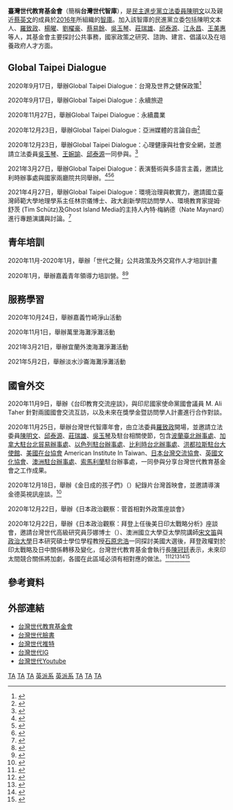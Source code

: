 {{Advert|time=2022-03-09T22:00:04+00:00}}
{{Infobox Non-profit
| Non-profit_name = 台灣世代教育基金會<br><small>Taiwan  NEXTGEN FOUNDATION</small>
| abbreviation=NextGen
| Non-profit_type = [[非營利組織|非營利組織]]
| founded_date = 2016年6月15日
| founder = [[陳明文|陳明文]]
| 核准立案字號           = 1030080370 
| location = {{ROC-TW}}<br>[[臺北市|臺北市]][[萬華區|萬華區]][[忠孝西路_(臺北市)|忠孝西路二段]]30號
| key_people =  董事長：[[陳明文|陳明文]]<br>執行長：[[陳冠廷_(政治人物)|陳冠廷]]<br>
| area_served = [[中華民國|中華民國]]
| focus = 新台灣、​熱情集結新世代、我們站在一起、致我們肩起國家的未來
| method = 
| revenue = 捐款
| num_employees = 
| Non-profit_slogan = 
| homepage = [https://www.taiwannextgenfoundation.org/ 台灣世代教育基金會]
}}
{{Infobox political party
 |name          = 泛英系<br><small>英派、蘇嘉全系統、黃承國系統</small>
 |colorcode     = #88C8AB
 |abbreviation  = NextGen
 |think_tank    = 台灣世代教育基金會
 |seats1_title  = 票選中常委
 |seats1        = {{Infobox political party/seats|2|10|hex=#88c8ab}}<ref>{{cite news|author=丘采薇|url=https://udn.com/news/story/6656/4713986?from=udn-relatednews_ch2|title=民進黨中常委出爐維持派系平衡 康裕成當選中評會主委|publisher=[[聯合報|聯合報]]|date=2020-07-19|access-date=2020-07-19|archive-date=2020-07-19|archive-url=https://web.archive.org/web/20200719165311/https://udn.com/news/story/6656/4713986?from=udn-relatednews_ch2|dead-url=no}}</ref>
 |seats2_title  = 票選中執委
 |seats2        = {{Infobox political party/seats|6|30|hex=#88c8ab}}<ref>{{cite news|url=https://udn.com/news/story/6656/4713968?from=udn-relatednews_ch2|title=民進黨中執委改選 泛新潮流是最大贏家|publisher=[[中央社|中央社]]|date=2020-07-19|access-date=2020-07-19|archive-date=2020-07-19|archive-url=https://web.archive.org/web/20200719172645/https://udn.com/news/story/6656/4713968?from=udn-relatednews_ch2|dead-url=no}}</ref>
 |seats3_title  = 中評委
 |seats3        = {{Infobox political party/seats|2|11|hex=#88c8ab}}<ref>{{cite news|author=林敬殷|url=https://udn.com/news/story/6656/4713953?from=udn-referralnews_ch2artbottom|title=中評委選舉出爐！新蘇連拿下過半六席 主委尚在協調|publisher=[[聯合報|聯合報]]|date=2020-07-19|access-date=2020-07-19|archive-date=2020-07-19|archive-url=https://web.archive.org/web/20200719171144/https://udn.com/news/story/6656/4713953?from=udn-referralnews_ch2artbottom|dead-url=no}}</ref>
|position=[[中間派|中間]]|ideology=[[進步主義|進步主義]]<br>[[自由主義|自由主義]]<br>[[台灣獨立|台灣獨立]]<br/>[[台灣民族主義|台灣民族主義]]<br>[[台灣本土化運動|台灣本土主義]]}}
'''臺灣世代教育基金會'''（簡稱'''台灣世代智庫'''），是[[民主進步黨|民主進步黨]][[立法委員|立法委員]][[陳明文|陳明文]]以及親近[[蔡英文|蔡英文]]的成員於[[2016年|2016年]]所組織的[[智庫|智庫]]。加入該智庫的民進黨立委包括陳明文本人、[[羅致政|羅致政]]、[[楊曜|楊曜]]、[[劉櫂豪|劉櫂豪]]、[[蔡易餘|蔡易餘]]、[[吳玉琴|吳玉琴]]、[[莊瑞雄|莊瑞雄]]、[[邱泰源|邱泰源]]、[[江永昌|江永昌]]、[[王美惠|王美惠]]等人，其基金會主要探討公共事務，國家政策之研究、諮詢、建言、倡議以及在培養政府人才方面。

== Global Taipei Dialogue ==

2020年9月17日，舉辦Global Taipei Dialogue：台灣及世界之健保政策<ref>{{cite web |author1=台灣世代教育基金會 |title=台灣及世界之健保政策論壇 |url=https://www.facebook.com/TaiwanNextGen/posts/2751190375158260}}</ref>

2020年9月17日，舉辦Global Taipei Dialogue：永續旅遊

2020年11月27日，舉辦Global Taipei Dialogue：永續農業

2020年12月23日，舉辦Global Taipei Dialogue：亞洲媒體的言論自由<ref>{{cite news |author1=中央廣播電台 |title=愈來愈多國際媒體進駐台灣 無國界記者組織：這是一個友善自由空間 |url=https://www.rti.org.tw/news/view/id/2087486 |accessdate=2020-12-29 |archive-date=2021-01-27 |archive-url=https://web.archive.org/web/20210127090625/https://www.rti.org.tw/news/view/id/2087486 |dead-url=no }}</ref>

2020年12月23日，舉辦Global Taipei Dialogue：心理健康與社會安全網，並邀請立法委員[[吳玉琴|吳玉琴]]、[[王婉諭|王婉諭]]、[[邱泰源|邱泰源]]一同參與。<ref>{{cite news |author1=RTI |title=不是跟你不一樣就該被歧視 社福立委、NGO站出來呼籲社會撕標籤去烙印 |url=https://www.rti.org.tw/news/view/id/2090415 |accessdate=2021-02-02 |archive-date=2021-02-04 |archive-url=https://web.archive.org/web/20210204191105/https://www.rti.org.tw/news/view/id/2090415 |dead-url=no }}</ref>

2021年3月27日，舉辦Global Taipei Dialogue：表演藝術與多語言主義，邀請比利時辦事處與國家兩廳院共同舉辦。<ref>{{cite news |author1=RTI |title=邁向2030雙語國家 比利時駐台副處長：比國3官方語言經驗 可為台灣參考 |url=https://www.rti.org.tw/news/view/id/2095405 |agency=中央廣播電台 |accessdate=2021-04-06 |archive-date=2021-05-05 |archive-url=https://web.archive.org/web/20210505165947/https://www.rti.org.tw/news/view/id/2095405 |dead-url=no }}</ref><ref>{{cite news |author1=彭琬馨 |title=台灣推2030國家雙語政策 比利時副處長：應擁抱自己的多元性 |url=https://news.ltn.com.tw/news/life/breakingnews/3481054 |agency=自由時報 |accessdate=2021-04-06 |archive-date=2021-05-04 |archive-url=https://web.archive.org/web/20210504101051/https://news.ltn.com.tw/news/life/breakingnews/3481054 |dead-url=no }}</ref><ref>{{cite news |author1=趙宥寧 |title=雙語國家只要懂語言？ 台灣世代智庫探討藝術軟實力 |url=https://udn.com/news/story/7266/5348177 |agency=聯合報 |accessdate=2021-04-06 |archive-date=2021-05-06 |archive-url=https://web.archive.org/web/20210506045559/https://udn.com/news/story/7266/5348177 |dead-url=no }}</ref>

2021年4月27日，舉辦Global Taipei Dialogue：環境治理與軟實力，邀請國立臺灣師範大學地理學系主任林宗儀博士、政大創新學院訪問學人、環境教育家提姆·舒茨 (Tim Schütz)及Ghost Island Media的主持人內特·梅納德（Nate Maynard）進行專題演講與討論。<ref>{{cite news |author1=RTI |title=台灣世代全球台北論壇　探討環境治理與軟實力 |url=https://www.rti.org.tw/news/view/id/2098323 |agency=中央廣播電台 |accessdate=2021-05-03 |archive-date=2021-05-03 |archive-url=https://web.archive.org/web/20210503045916/https://www.rti.org.tw/news/view/id/2098323 |dead-url=no }}</ref>

== 青年培訓 ==
2020年11月-2020年1月，舉辦「世代之聲」公共政策及外交寫作人才培訓計畫

2020年1月，舉辦嘉義青年領導力培訓營。<ref>{{cite news |author1=莊祖銘 |title=台灣世代智庫營隊 培育青年領袖深入地方 |url=https://udn.com/news/story/7326/5200084 |agency=UDN |accessdate=2021-02-02 |archive-date=2021-02-06 |archive-url=https://web.archive.org/web/20210206082638/https://udn.com/news/story/7326/5200084 |dead-url=no }}</ref><ref>{{cite news |author1=RTI |title=台灣的孩子比想像的更優秀！台灣世代智庫培育青年領袖 驚訝新生代素質 |url=https://www.rti.org.tw/news/view/id/2089955 |accessdate=2021-02-02 |archive-date=2021-02-03 |archive-url=https://web.archive.org/web/20210203204558/https://www.rti.org.tw/news/view/id/2089955 |dead-url=no }}</ref>

== 服務學習 ==
2020年10月24日，舉辦嘉義竹崎淨山活動

2020年11月1日，舉辦萬里海灘淨灘活動

2021年3月21日，舉辦宜蘭外澳海灘淨灘活動

2021年5月2日，舉辦淡水沙崙海灘淨灘活動

== 國會外交 ==

2020年11月9日，舉辦《台印教育交流座談》，與印尼國家使命黨國會議員 M. Ali Taher 針對兩國國會交流互訪，以及未來在獎學金暨訪問學人計畫進行合作對談。

2020年11月25日，舉辦台灣世代智庫年會，由立法委員[[羅致政|羅致政]]開場，並邀請立法委員[[陳明文|陳明文]]、[[邱泰源|邱泰源]]、[[莊瑞雄|莊瑞雄]]、[[吳玉琴|吳玉琴]]及駐台相關使節，包含[[波蘭臺北辦事處|波蘭臺北辦事處]]、[[加拿大駐台北貿易辦事處|加拿大駐台北貿易辦事處]]、[[以色列駐台辦事處|以色列駐台辦事處]]、[[比利時台北辦事處|比利時台北辦事處]]、[[洪都拉斯駐台大使館|洪都拉斯駐台大使館]]、[[美國在台協會|美國在台協會]] American Institute In Taiwan、[[日本台灣交流協會|日本台灣交流協會]]、[[英國文化協會|英國文化協會]]、[[澳洲駐台辦事處|澳洲駐台辦事處]]、[[索馬利蘭|索馬利蘭]]駐台辦事處，一同參與分享台灣世代教育基金會之工作成果。

2020年12月18日，舉辦《金日成的孩子們》（{{Lang-en|KIM IL SUNG’s Children}}）紀錄片台灣首映會，並邀請導演金德英視訊座談。<ref>{{cite news |author1=中央廣播電台 |title=重拾歷史碎片 韓片追溯送往波蘭的北韓孤兒 |url=https://www.rti.org.tw/news/view/id/427348 |accessdate=2020-12-29 |archive-date=2021-01-09 |archive-url=https://web.archive.org/web/20210109212624/https://www.rti.org.tw/news/view/id/427348 |dead-url=no }}</ref>

2020年12月22日，舉辦《日本政治觀察：菅首相對外政策座談會》

2020年12月22日，舉辦《日本政治觀察：拜登上任後美日印太戰略分析》座談會，邀請台灣世代高級研究員莎娜博士（{{Lang|en|Sana Hashmi}}）、澳洲國立大學亞太學院講師[[宋文笛|宋文笛]]與[[政治大學|政治大學]]日本研究碩士學位學程教授[[石原忠浩|石原忠浩]]一同探討美國大選後，拜登政權對於印太戰略及日中關係轉移及變化，台灣世代教育基金會執行長[[陳冠廷_(政治人物)|陳冠廷]]表示，未來印太間競合關係將加劇，各國在此區域必須有相對應的做法。<ref>{{cite news |author1=RTI |title=美強硬對中已成共識 日、印尋求跟中國對話 智庫：未來印太區域競合加劇 |url=https://www.rti.org.tw/news/view/id/2090217 |agency=RTI |accessdate=2021-02-02 |archive-date=2021-02-03 |archive-url=https://web.archive.org/web/20210203211900/https://www.rti.org.tw/news/view/id/2090217 |dead-url=no }}</ref><ref>{{cite news |author1=崔慈悌 |title=拜登擬恢復國會決策權？學者認為可保障對台交往規格 |url=https://www.chinatimes.com/realtimenews/20210126005865-260407?chdtv= |agency=中時新聞網 |accessdate=2021-02-02 |archive-date=2021-02-09 |archive-url=https://web.archive.org/web/20210209215912/https://www.chinatimes.com/realtimenews/20210126005865-260407?chdtv= |dead-url=no }}</ref><ref>{{cite news |author1=黃信維 |title=「未來印太競合關係將加劇！」陳冠廷：須思考俄羅斯在東北亞的角色 |url=https://www.storm.mg/article/3425697 |agency=風傳媒 |accessdate=2021-02-02 |archive-date=2021-02-06 |archive-url=https://web.archive.org/web/20210206094635/https://www.storm.mg/article/3425697 |dead-url=no }}</ref><ref>{{cite news |author1=簡恒宇 |title=印太戰略的日印角色》日本以美日同盟為核心　印度不打「台灣牌」反制中國 |url=https://www.storm.mg/article/3425951 |agency=風傳媒 |accessdate=2021-02-02 |archive-date=2021-02-25 |archive-url=https://web.archive.org/web/20210225201600/https://www.storm.mg/article/3425951 |dead-url=no }}</ref><ref>{{cite news |author1=政治中心 |title=「希望小英能來」印網嗨爆國慶日！他看未來印太關係驚呆了 |url=https://www.setn.com/News.aspx?NewsID=888548&utm_campaign=viewallnews&utm_medium=viewall&utm_source=setn.com |publisher=三立新聞網 |accessdate=2021-02-02 |archive-date=2021-05-11 |archive-url=https://web.archive.org/web/20210511080927/https://www.setn.com/News.aspx?NewsID=888548&utm_campaign=viewallnews&utm_medium=viewall&utm_source=setn.com |dead-url=no }}</ref>

==參考資料==
{{reflist|2}}

== 外部連結 ==
* [https://www.taiwannextgenfoundation.org/ 台灣世代教育基金會] {{Wayback|url=https://www.taiwannextgenfoundation.org/ |date=20201208223323 }}
* [https://www.facebook.com/TaiwanNextGen/ 台灣世代臉書] {{Wayback|url=https://www.facebook.com/TaiwanNextGen/ |date=20201210034642 }}
* [https://twitter.com/nextgentaiwan 台灣世代推特] {{Wayback|url=https://twitter.com/nextgentaiwan |date=20210705011343 }}
* [https://www.instagram.com/nextgentaiwan/ 台灣世代IG]
* [https://www.youtube.com/channel/UCAgLkyniTd4lVYO6Hed575Q 台灣世代Youtube] {{Wayback|url=https://www.youtube.com/channel/UCAgLkyniTd4lVYO6Hed575Q |date=20201212161130 }}
{{民進黨派系}}
{{Portal bar|中華民國|臺灣|政治|政黨|臺北}}
[[Category:2016年台灣建立|TA]]
[[Category:2016年台灣政治|TA]]
[[Category:2016年建立的組織|TA]]
[[Category:民主進步黨派系|英派系]]
[[Category:英派系|]]
[[Category:台灣智庫|TA]]
[[Category:民主進步黨組織|TA]]
[[Category:萬華區|TA]]
